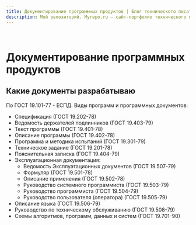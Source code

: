 ```yaml
---
title: Документирование программных продуктов | Блог технического писателя
description: Мой репозиторий. Myrepo.ru – сайт-портфолио технического писателя
---
```


<br />

# Документирование программных продуктов


## Какие документы разрабатываю

По ГОСТ 19.101-77 - ЕСПД. Виды программ и программных документов:

- Спецификация (ГОСТ 19.202-78)
- Ведомость держателей подлинников (ГОСТ 19.403-79)
- Текст программы (ГОСТ 19.401-78)
- Описание программы (ГОСТ 19.402-78)
- Программа и методика испытаний (ГОСТ 19.301-79)
- Техническое задание (ГОСТ 19.201-78)
- Пояснительная записка (ГОСТ 19.404-79)
- Эксплуатационная документация:
	- Ведомость Эксплуатационных документов (ГОСТ 19.507-79)
	- Формуляр (ГОСТ 19.501-78)
	- Описание применения (ГОСТ 19.502-78)
	- Руководство системного программиста (ГОСТ 19.503-79)
	- Руководство программиста (ГОСТ 19.504-79)
	- Руководство пользователя (оператора) (ГОСТ 19.505-79)
- Описание языка (ГОСТ 19.506-79)
- Руководство по техническому обслуживанию (ГОСТ 19.508-79)
- Схемы алгоритмов, программ, данных и систем (ГОСТ 19.701-90)
